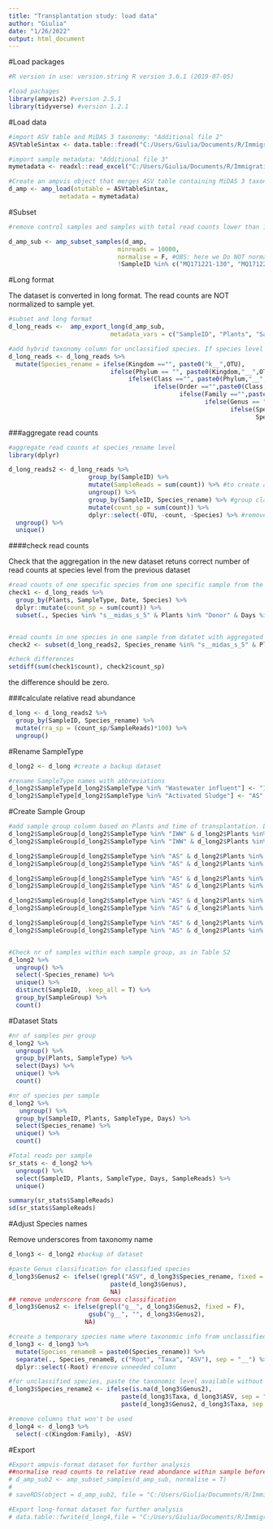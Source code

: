 ```yaml
---
title: "Transplantation study: load data"
author: "Giulia"
date: "1/26/2022"
output: html_document
---
```


#Load packages
```r
#R version in use: version.string R version 3.6.1 (2019-07-05)

#load pachages
library(ampvis2) #version 2.5.1
library(tidyverse) #version 1.2.1
```

#Load data
```r
#import ASV table and MiDAS 3 taxonomy: "Additional file 2"
ASVtableSintax <- data.table::fread("C:/Users/Giulia/Documents/R/Immigration/Transplantation/paper_codes/data_raw/Additional-file-2_ASVtableSintax.tsv", header = T) #137 columns (as samples) + 8 taxonomic level including ASV level

#import sample metadata: "Additional file 3"
mymetadata <- readxl::read_excel("C:/Users/Giulia/Documents/R/Immigration/Transplantation/paper_codes/data_raw/Additional-file-3_metadata.xlsx.")

#Create an ampvis object that merges ASV table containing MiDAS 3 taxonomy and sample metadata
d_amp <- amp_load(otutable = ASVtableSintax, 
              metadata = mymetadata)
```

#Subset

```r
#remove control samples and samples with total read counts lower than 10.000 

d_amp_sub <- amp_subset_samples(d_amp, 
                              minreads = 10000, 
                              normalise = F, #OBS: here we Do NOT normalise the read counts 
                              !SampleID %in% c("MQ171221-130", "MQ171221-131"))  #remove positive and negative control samples

```

#Long format 

The dataset is converted in long format. The read counts are NOT normalized to sample yet.
```r
#subset and long format
d_long_reads <-  amp_export_long(d_amp_sub,
                            metadata_vars = c("SampleID", "Plants", "SampleType", "Date", "Days", "Transplantation")) #select needed columns

#add hybrid taxonomy column for unclassified species. If species level classification is present, the species name is pasted into a new column "Species_rename", otherwise the ASV is combined with the first available level of classification (e.g. Genus, or Family, or Order, etc.)
d_long_reads <- d_long_reads %>%
  mutate(Species_rename = ifelse(Kingdom =="", paste0("k__",OTU),
                            ifelse(Phylum == "", paste0(Kingdom,"__",OTU),
                                 ifelse(Class =="", paste0(Phylum,"__",OTU),
                                        ifelse(Order =="",paste0(Class,"__",OTU),
                                               ifelse(Family =="",paste0(Order,"__",OTU),
                                                      ifelse(Genus == "",paste0(Family,"__", OTU),
                                                             ifelse(Species =="", paste0(Genus,"__",OTU),
                                                                    Species))))))))
```

###aggregate read counts
```r
#aggregate read counts at species_rename level 
library(dplyr)

d_long_reads2 <- d_long_reads %>%
                      group_by(SampleID) %>%
                      mutate(SampleReads = sum(count)) %>% #to create a column with total reads within sample
                      ungroup() %>%
                      group_by(SampleID, Species_rename) %>% #group classified and unclassified species by Sample
                      mutate(count_sp = sum(count)) %>% 
                      dplyr::select(-OTU, -count, -Species) %>% #remove columns that refer only to classified species
  ungroup() %>%                     
  unique()
```

####check read counts

Check that the aggregation in the new dataset retuns correct number of read counts at species level from the previous dataset
```r
#read counts of one specific species from one specific sample from the dataset with non aggregated counts
check1 <- d_long_reads %>%
  group_by(Plants, SampleType, Date, Species) %>%
  dplyr::mutate(count_sp = sum(count)) %>%
  subset(., Species %in% "s__midas_s_5" & Plants %in% "Donor" & Days %in% "-140" & SampleType %in% "Activated Sludge")


#read counts in one species in one sample from datatet with aggregated counts 
check2 <- subset(d_long_reads2, Species_rename %in% "s__midas_s_5" & Plants %in% "Donor" & Days %in% "-140" & SampleType %in% "Activated Sludge")

#check differences
setdiff(sum(check1$count), check2$count_sp)
```
the difference should be zero.

###calculate relative read abundance
```r
d_long <- d_long_reads2 %>%
  group_by(SampleID, Species_rename) %>% 
  mutate(rra_sp = (count_sp/SampleReads)*100) %>% 
  ungroup()
```


#Rename SampleType
```r
d_long2 <- d_long #create a backup dataset

#rename SampleType names with abbreviations
d_long2$SampleType[d_long2$SampleType %in% "Wastewater influent"] <- "IWW"
d_long2$SampleType[d_long2$SampleType %in% "Activated Sludge"] <- "AS"
```

#Create Sample Group
```r
#add sample group column based on Plants and time of transplantation. Labels as in Table S2
d_long2$SampleGroup[d_long2$SampleType %in% "IWW" & d_long2$Plants %in% "Donor"] <- "D-IWW"
d_long2$SampleGroup[d_long2$SampleType %in% "IWW" & d_long2$Plants %in% "Recipient"] <- "R-IWW"

d_long2$SampleGroup[d_long2$SampleType %in% "AS" & d_long2$Plants %in% "Donor" & d_long2$Days < 0] <- "D-AS(before)"
d_long2$SampleGroup[d_long2$SampleType %in% "AS" & d_long2$Plants %in% "Recipient" & d_long2$Days < 0] <- "R-AS(before)"

d_long2$SampleGroup[d_long2$SampleType %in% "AS" & d_long2$Plants %in% "Donor" & d_long2$Days <= 40 & d_long2$Days >= 0] <- "D-AS(after-early)"
d_long2$SampleGroup[d_long2$SampleType %in% "AS" & d_long2$Plants %in% "Recipient" & d_long2$Days <= 40 & d_long2$Days >= 0] <- "R-AS(after-early)"

d_long2$SampleGroup[d_long2$SampleType %in% "AS" & d_long2$Plants %in% "Donor" & d_long2$Days <= 150 & d_long2$Days > 40] <- "D-AS(after-intermediate)"
d_long2$SampleGroup[d_long2$SampleType %in% "AS" & d_long2$Plants %in% "Recipient" & d_long2$Days <= 150 & d_long2$Days > 40] <- "R-AS(after-intermediate)"

d_long2$SampleGroup[d_long2$SampleType %in% "AS" & d_long2$Plants %in% "Donor" & d_long2$Days > 150] <- "D-AS(after-late)"
d_long2$SampleGroup[d_long2$SampleType %in% "AS" & d_long2$Plants %in% "Recipient" & d_long2$Days > 150] <- "R-AS(after-late)"


#Check nr of samples within each sample group, as in Table S2
d_long2 %>% 
  ungroup() %>% 
  select(-Species_rename) %>% 
  unique() %>% 
  distinct(SampleID, .keep_all = T) %>% 
  group_by(SampleGroup) %>% 
  count()
```
#Dataset Stats

```r
#nr of samples per group
d_long2 %>% 
  ungroup() %>% 
  group_by(Plants, SampleType) %>% 
  select(Days) %>% 
  unique() %>% 
  count()

#nr of species per sample
d_long2 %>% 
   ungroup() %>% 
  group_by(SampleID, Plants, SampleType, Days) %>% 
  select(Species_rename) %>% 
  unique() %>% 
  count()

#Total reads per sample
sr_stats <- d_long2 %>% 
  ungroup() %>% 
  select(SampleID, Plants, SampleType, Days, SampleReads) %>% 
  unique()

summary(sr_stats$SampleReads)
sd(sr_stats$SampleReads)
```

#Adjust Species names

Remove underscores from taxonomy name
```r
d_long3 <- d_long2 #backup of dataset

#paste Genus classification for classified species
d_long3$Genus2 <- ifelse(!grepl("ASV", d_long3$Species_rename, fixed = F),
                            paste(d_long3$Genus),
                            NA)
## remove underscore from Genus classification
d_long3$Genus2 <- ifelse(grepl("g__", d_long3$Genus2, fixed = F),
                      gsub("g__", "", d_long3$Genus2),
                     NA)

#create a temporary species name where taxonomic info from unclassified species are separated and removed
d_long3 <- d_long3 %>% 
  mutate(Species_renameB = paste0(Species_rename)) %>% 
  separate(., Species_renameB, c("Root", "Taxa", "ASV"), sep = "__") %>% #split column
  dplyr::select(-Root) #remove unneeded column

#for unclassified species, paste the taxonomic level available without any underscores
d_long3$Species_rename2 <- ifelse(is.na(d_long3$Genus2),
                               paste(d_long3$Taxa, d_long3$ASV, sep = " "),
                               paste(d_long3$Genus2, d_long3$Taxa, sep = " "))

#remove columns that won't be used
d_long4 <- d_long3 %>% 
  select(-c(Kingdom:Family), -ASV)
```


#Export 

```r
#Export ampvis-format dataset for further analysis
##normalise read counts to relative read abundance within sample before exporting
# d_amp_sub2 <- amp_subset_samples(d_amp_sub, normalise = T)
# 
# saveRDS(object = d_amp_sub2, file = "C:/Users/Giulia/Documents/R/Immigration/Transplantation/paper_codes/data_generated/d_amp_sub.rds")

#Export long-format dataset for further analysis
# data.table::fwrite(d_long4,file = "C:/Users/Giulia/Documents/R/Immigration/Transplantation/data_generated/d_long4.tsv", sep = "\t")
```

